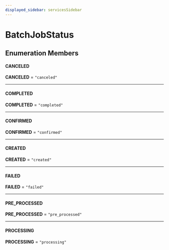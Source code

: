 ```yaml
---
displayed_sidebar: servicesSidebar
---
```



# BatchJobStatus

## Enumeration Members

#### CANCELED

 **CANCELED** = `"canceled"`

___

#### COMPLETED

 **COMPLETED** = `"completed"`

___

#### CONFIRMED

 **CONFIRMED** = `"confirmed"`

___

#### CREATED

 **CREATED** = `"created"`

___

#### FAILED

 **FAILED** = `"failed"`

___

#### PRE\_PROCESSED

 **PRE\_PROCESSED** = `"pre_processed"`

___

#### PROCESSING

 **PROCESSING** = `"processing"`
